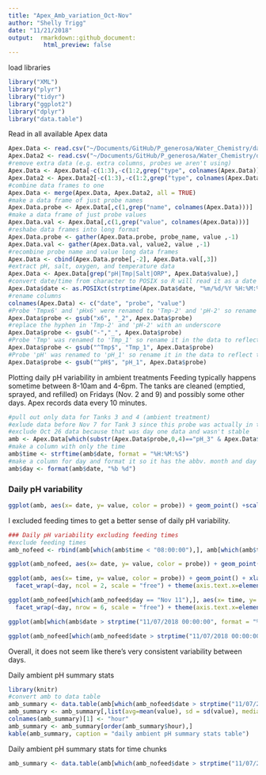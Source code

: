 ```yaml
---
title: "Apex_Amb_variation_Oct-Nov"
author: "Shelly Trigg"
date: "11/21/2018"
output:  rmarkdown::github_document:
          html_preview: false
---
```


load libraries
```r
library("XML")
library("plyr")
library("tidyr")
library("ggplot2")
library("dplyr")
library("data.table")
```

Read in all available Apex data
```r
Apex.Data <- read.csv("~/Documents/GitHub/P_generosa/Water_Chemistry/data/Apex/Apex_data_20181026-20181107.csv", stringsAsFactors = FALSE)
Apex.Data2 <- read.csv("~/Documents/GitHub/P_generosa/Water_Chemistry/data/Apex/Apex_data_20181107-20181112.csv", stringsAsFactors = FALSE)
#remove extra data (e.g. extra columns, probes we aren't using)
Apex.Data <- Apex.Data[-c(1:3),-c(1:2,grep("type", colnames(Apex.Data)))]
Apex.Data2 <- Apex.Data2[-c(1:3),-c(1:2,grep("type", colnames(Apex.Data2)))]
#combine data frames to one
Apex.Data <- merge(Apex.Data, Apex.Data2, all = TRUE)
#make a data frame of just probe names
Apex.Data.probe <- Apex.Data[,c(1,grep("name", colnames(Apex.Data)))]
#make a data frame of just probe values
Apex.Data.val <- Apex.Data[,c(1,grep("value", colnames(Apex.Data)))]
#reshabe data frames into long format
Apex.Data.probe <- gather(Apex.Data.probe, probe_name, value ,-1)
Apex.Data.val <- gather(Apex.Data.val, value2, value ,-1)
#recombine probe name and value long data frames
Apex.Data <- cbind(Apex.Data.probe[,-2], Apex.Data.val[,3])
#extract pH, salt, oxygen, and temperature data
Apex.Data <- Apex.Data[grep("pH|Tmp|Salt|ORP", Apex.Data$value),]
#convert date/time from character to POSIX so R will read it as a date
Apex.Data$date <- as.POSIXct(strptime(Apex.Data$date, "%m/%d/%Y %H:%M:%S"))
#rename columns
colnames(Apex.Data) <- c("date", "probe", "value")
#Probe 'Tmpx6' and 'pHx6' were renamed to 'Tmp-2' and 'pH-2' so rename them in the data to reflect that
Apex.Data$probe <- gsub("x6", "_2", Apex.Data$probe)
#replace the hyphen in 'Tmp-2' and 'pH-2' with an underscore
Apex.Data$probe <- gsub("-","_", Apex.Data$probe)
#Probe 'Tmp' was renamed to 'Tmp_1' so rename it in the data to reflect that
Apex.Data$probe <- gsub("^Tmp$", "Tmp_1", Apex.Data$probe)
#Probe 'pH' was renamed to 'pH_1' so rename it in the data to reflect that
Apex.Data$probe <- gsub("^pH$", "pH_1", Apex.Data$probe)
```

Plotting daily pH variability in ambient treatments
Feeding typically happens sometime between 8-10am and 4-6pm. The tanks are cleaned (emptied, sprayed, and refilled) on Fridays (Nov. 2 and 9) and possibly some other days. Apex records data every 10 minutes.
```r
#pull out only data for Tanks 3 and 4 (ambient treatment)
#exlude data before Nov 7 for Tank 3 since this probe was actually in tank2 at that time
#exclude Oct 26 data because that was day one data and wasn't stable
amb <- Apex.Data[which(substr(Apex.Data$probe,0,4)=="pH_3" & Apex.Data$date > strptime("11/07/2018 00:00:00", format = "%m/%d/%Y %H:%M:%S") | substr(Apex.Data$probe,0,4)=="pH_4" & Apex.Data$date > strptime("10/27/2018 00:00:00", format = "%m/%d/%Y %H:%M:%S")),]
#make a column with only the time
amb$time <- strftime(amb$date, format = "%H:%M:%S")
#make a column for day and format it so it has the abbv. month and day
amb$day <- format(amb$date, "%b %d")
```

### Daily pH variability 
```r

ggplot(amb, aes(x= date, y= value, color = probe)) + geom_point() +scale_x_datetime("date", date_breaks = "day", date_labels = "%b %d", expand = c(0,0), minor_breaks = NULL)  + xlab("date") + ylab("pH") + theme(axis.text.x=element_text(angle = 90, hjust = 0)) + ggtitle("pH over time for ambient tanks 3 and 4")
```
I excluded feeding times to get a better sense of daily pH variability. 
```r
### Daily pH variability excluding feeding times
#exclude feeding times
amb_nofeed <- rbind(amb[which(amb$time < "08:00:00"),], amb[which(amb$time > "11:00:00" & amb$time < "15:00:00"),], amb[which(amb$time > "18:00:00"),])

ggplot(amb_nofeed, aes(x= date, y= value, color = probe)) + geom_point() +scale_x_datetime("date", date_breaks = "day", date_labels = "%b %d", expand = c(0,0), minor_breaks = NULL)  + xlab("date") + ylab("pH") + theme(axis.text.x=element_text(size = 5, angle = 90, hjust = 0)) + ggtitle("pH over time EXCLUDING FEEDING TIMES")
```

```r
ggplot(amb, aes(x= time, y= value, color = probe)) + geom_point() + xlab("time") + ylab("pH")  + 
  facet_wrap(~day, ncol = 2, scale = "free") + theme(axis.text.x=element_text(size = 7, angle = 90, hjust = 0)) + ggtitle("daily pH over time for ambient tanks 3 and 4")
```

```r
ggplot(amb_nofeed[which(amb_nofeed$day == "Nov 11"),], aes(x= time, y= value, color = probe)) + geom_point() + xlab("day") + ylab("pH")  + 
  facet_wrap(~day, nrow = 6, scale = "free") + theme(axis.text.x=element_text(size = 5, angle = 90, hjust = 0)) + ggtitle("daily pH over time for ambient tanks 3 and 4 EXCLUDING FEEDING TIMES")
```


```r
ggplot(amb[which(amb$date > strptime("11/07/2018 00:00:00", format = "%m/%d/%Y %H:%M:%S")),], aes(time, value)) + geom_boxplot(aes(fill = value, color = probe)) + xlab("day") + ylab("pH") + theme(axis.text.x=element_text(angle = 90, hjust = 0)) + ggtitle("boxplots of daily pH variability from Nov 7-12")
```
```r
ggplot(amb_nofeed[which(amb_nofeed$date > strptime("11/07/2018 00:00:00", format = "%m/%d/%Y %H:%M:%S")),], aes(time, value)) + geom_boxplot(aes(fill = value, color = probe)) + xlab("day") + ylab("pH") + theme(axis.text.x=element_text(angle = 90, hjust = 0)) + ggtitle("boxplots of daily pH variability from Nov 7-12 EXCLUDING FEEDING TIMES")
```
Overall, it does not seem like there's very consistent variability between days. 

Daily ambient pH summary stats
```r
library(knitr)
#convert amb to data table
amb_summary <- data.table(amb[which(amb_nofeed$date > strptime("11/07/2018 00:00:00", format = "%m/%d/%Y %H:%M:%S")),])
amb_summary <- amb_summary[,list(avg=mean(value), sd = sd(value), median = median(value)),by=format(date, "%H")]
colnames(amb_summary)[1] <- "hour"
amb_summary <- amb_summary[order(amb_summary$hour),]
kable(amb_summary, caption = "daily ambient pH summary stats table")

```

Daily ambient pH summary stats for time chunks
```r
amb_summary <- data.table(amb[which(amb_nofeed$date > strptime("11/07/2018 00:00:00", format = "%m/%d/%Y %H:%M:%S")),])
```